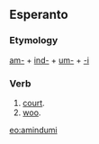 ==Esperanto==
===Etymology===
[[ami|am-]] + [[ind-]] + [[um-]] + [[-i]]
===Verb===
# [[court]].
# [[woo]].

[[eo:amindumi]]